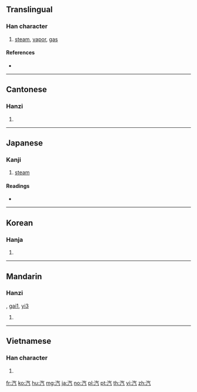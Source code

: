 ==Translingual==

===Han character===
{{Han char|rn=85|rad=水|as=04|sn=7|four=38117|canj=EOMN|ids=⿰氵气}}

# [[steam]], [[vapor]], [[gas]]

====References====
* {{Han ref|kx=0609.060|dkj=17177|dj=1002.030|hdz=31566.040|uh=6C7D|ud=27773|bh=A854|bd=43092}}

----

==Cantonese==

===Hanzi===
{{yue-hanzi|jyut=hei3|y=hei3}}

# {{defn|lang=yue|sort=水04}}

----

==Japanese==

===Kanji===
{{ja-kanji|grade=2|rs=水04}}

# [[steam]]

====Readings====
* {{ja-readings|goon=[[け]] (ke)|kanon=[[き]] (ki)|on=[[いつ]] (itsu)|kun=[[ゆげ]] (yuge), [[みずけ]] (mizuke)}}

{{attention|ja|check and expand on readings; two different Chinese words? (cmn: qí, ja: ki, ko: gi vs. cmn: yǐ, ko: heul, ja: itsu)}}

----

==Korean==

===Hanja===
{{ko-hanja|hangeul=[[기]], [[흘]]|eumhun=|rv=gi, heul|mr=ki, hŭl|y=ki, hul}}

# {{defn|lang=ko|sort=水04}}

----

==Mandarin==

===Hanzi===
{{cmn-hanzi|pin=[[qì]] ([[qi4]])|wg=ch'i<sup>4</sup>}}, [[gai1]], [[yi3]]

# {{defn|lang=cmn|sort=水04}}

----

==Vietnamese==

===Han character===
{{vi-hantu|[[khí]]|rs=水04}}

# {{defn|lang=vi|sort=水04}}

[[fr:汽]]
[[ko:汽]]
[[hu:汽]]
[[mg:汽]]
[[ja:汽]]
[[no:汽]]
[[pl:汽]]
[[pt:汽]]
[[th:汽]]
[[vi:汽]]
[[zh:汽]]